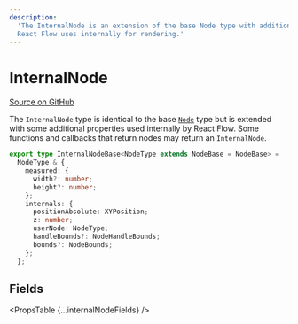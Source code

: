 ```yaml
---
description:
  'The InternalNode is an extension of the base Node type with additional properties
  React Flow uses internally for rendering.'
---
```



# InternalNode

[Source on GitHub](https://github.com/xyflow/xyflow/blob/99985b52026cf4ac65a1033178cf8c2bea4e14fa/packages/system/src/types/nodes.ts#L68)

The `InternalNode` type is identical to the base [`Node`](/api-references/types/node)
type but is extended with some additional properties used internally by React
Flow. Some functions and callbacks that return nodes may return an `InternalNode`.

```ts
export type InternalNodeBase<NodeType extends NodeBase = NodeBase> =
  NodeType & {
    measured: {
      width?: number;
      height?: number;
    };
    internals: {
      positionAbsolute: XYPosition;
      z: number;
      userNode: NodeType;
      handleBounds?: NodeHandleBounds;
      bounds?: NodeBounds;
    };
  };
```

## Fields

<PropsTable {...internalNodeFields} />
